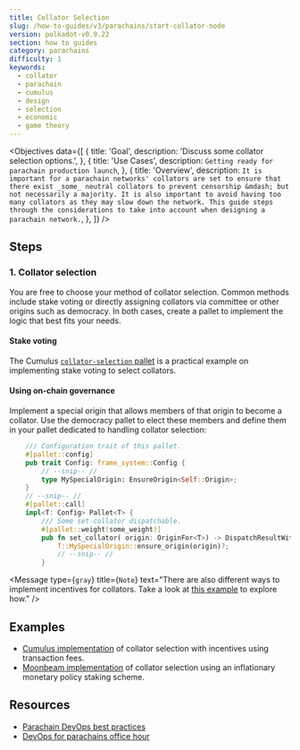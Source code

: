 ```yaml
---
title: Collator Selection
slug: /how-to-guides/v3/parachains/start-collator-node
version: polkadot-v0.9.22
section: how to guides
category: parachains
difficulty: 1
keywords:
  - collator
  - parachain
  - cumulus
  - design
  - selection
  - economic
  - game theory
---
```


<Objectives
  data={[
    {
      title: 'Goal',
      description: 'Discuss some collator selection options.',
    },
    {
      title: 'Use Cases',
      description: `Getting ready for parachain production launch`,
    },
    {
      title: 'Overview',
      description: `
It is important for a parachain networks' collators are set to ensure that there exist _some_
neutral collators to prevent censorship &mdash; but not necessarily a majority. It is also
important to avoid having too many collators as they may slow down the network. This guide
steps through the considerations to take into account when designing a parachain network.
      `,
    },
  ]}
/>

## Steps

### 1. Collator selection

You are free to choose your method of collator selection. Common methods include stake voting or
directly assigning collators via committee or other origins such as democracy. In both cases, create
a pallet to implement the logic that best fits your needs.

#### Stake voting

The Cumulus [`collator-selection`
pallet](https://github.com/paritytech/cumulus/blob/master/pallets/collator-selection/src/lib.rs)
is a practical example on implementing stake voting to select collators.

#### Using on-chain governance

Implement a special origin that allows members of that origin to become a collator. Use the
democracy pallet to elect these members and define them in your pallet dedicated to handling
collator selection:

```rust
    /// Configuration trait of this pallet.
	#[pallet::config]
	pub trait Config: frame_system::Config {
        // --snip-- //
        type MySpecialOrigin: EnsureOrigin<Self::Origin>;
    }
    // --snip-- //
    #[pallet::call]
	impl<T: Config> Pallet<T> {
		/// Some set-collator dispatchable.
		#[pallet::weight(some_weight)]
		pub fn set_collator( origin: OriginFor<T>) -> DispatchResultWithPostInfo {
            T::MySpecialOrigin::ensure_origin(origin)?;
            // --snip-- //
        }
```

<Message
  type={`gray`}
  title={`Note`}
  text="There are also different ways to implement incentives for collators. 
    Take a look at [this example](https://github.com/PureStake/moonbeam/blob/master/pallets/parachain-staking/src/lib.rs) 
    to explore how."
/>

## Examples

- [Cumulus implementation](https://github.com/paritytech/cumulus/blob/master/pallets/collator-selection/src/lib.rs)
  of collator selection with incentives using transaction fees.
- [Moonbeam implementation](https://github.com/PureStake/moonbeam/blob/master/pallets/parachain-staking/src/lib.rs)
  of collator selection using an inflationary monetary policy staking scheme.

## Resources

- [Parachain DevOps best practices](https://gist.github.com/lovelaced/cddc1c7234b883ee37e71cf4a1d63cac)
- [DevOps for parachains office hour](https://drive.google.com/file/d/1-nQ_SI2XK6vxPQvORWuv68Yj0UDz5FrO/view)
